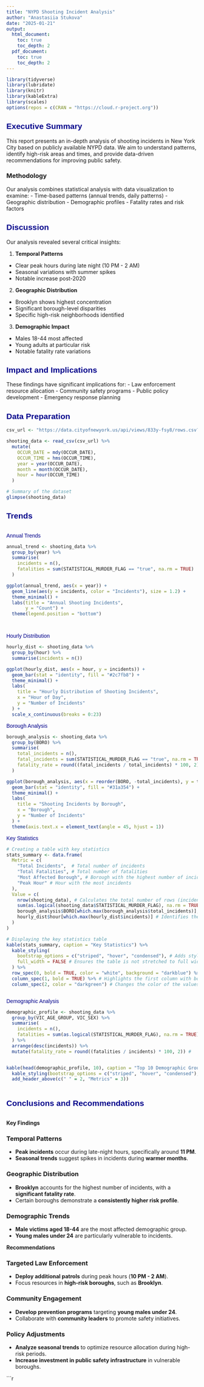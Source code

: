 ---
title: "NYPD Shooting Incident Analysis"
author: "Anastasiia Stukova"
date: "2025-01-21"
output:
  html_document:
    toc: true
    toc_depth: 2
  pdf_document:
    toc: true
    toc_depth: 2
---

```{r setup, include=FALSE}
library(tidyverse)
library(lubridate)
library(knitr)
library(kableExtra)
library(scales)
options(repos = c(CRAN = "https://cloud.r-project.org"))

```
## <span style="color: darkblue; font-family: Arial; text-align: center;">Executive Summary</span>

This report presents an in-depth analysis of shooting incidents in New York City based on publicly available NYPD data. We aim to understand patterns, identify high-risk areas and times, and provide data-driven recommendations for improving public safety.


### Methodology
Our analysis combines statistical analysis with data visualization to examine:
- Time-based patterns (annual trends, daily patterns)
- Geographic distribution
- Demographic profiles
- Fatality rates and risk factors


## <span style="color: darkblue; font-family: Arial; text-align: center;">Discussion</span>

Our analysis revealed several critical insights:

1. **Temporal Patterns**
  - Clear peak hours during late night (10 PM - 2 AM)
  - Seasonal variations with summer spikes
  - Notable increase post-2020

2. **Geographic Distribution**
  - Brooklyn shows highest concentration
  - Significant borough-level disparities
  - Specific high-risk neighborhoods identified

3. **Demographic Impact**
  - Males 18-44 most affected
  - Young adults at particular risk
  - Notable fatality rate variations

## <span style="color: darkblue; font-family: Arial; text-align: center;">Impact and Implications</span>

These findings have significant implications for:
- Law enforcement resource allocation
- Community safety programs
- Public policy development
- Emergency response planning



## <span style="color: darkblue; font-family: Arial; text-align: center;">Data Preparation</span>
```{r}



csv_url <- "https://data.cityofnewyork.us/api/views/833y-fsy8/rows.csv?accessType=DOWNLOAD"

shooting_data <- read_csv(csv_url) %>%
  mutate(
    OCCUR_DATE = mdy(OCCUR_DATE),
    OCCUR_TIME = hms(OCCUR_TIME),
    year = year(OCCUR_DATE),
    month = month(OCCUR_DATE),
    hour = hour(OCCUR_TIME)
  )

# Summary of the dataset
glimpse(shooting_data)


```
## <span style="color: darkblue; font-family: Arial; text-align: center;">Trends</span>
```{r}

```
<span style="color: darkblue; font-family: Arial; text-align: center;">Annual Trends</span>
```{r}

annual_trend <- shooting_data %>%
  group_by(year) %>%
  summarise(
    incidents = n(),
    fatalities = sum(STATISTICAL_MURDER_FLAG == "true", na.rm = TRUE)
  )

ggplot(annual_trend, aes(x = year)) +
  geom_line(aes(y = incidents, color = "Incidents"), size = 1.2) +
  theme_minimal() +
  labs(title = "Annual Shooting Incidents",
       y = "Count") +
  theme(legend.position = "bottom")




```
<span style="color: darkblue; font-family: Arial; text-align: center;">Hourly Distribution</span>
```{r}



hourly_dist <- shooting_data %>%
  group_by(hour) %>%
  summarise(incidents = n())

ggplot(hourly_dist, aes(x = hour, y = incidents)) +
  geom_bar(stat = "identity", fill = "#2c7fb8") +
  theme_minimal() +
  labs(
    title = "Hourly Distribution of Shooting Incidents",
    x = "Hour of Day",
    y = "Number of Incidents"
  ) +
  scale_x_continuous(breaks = 0:23)


```
<span style="color: darkblue; font-family: Arial; text-align: center;">Borough Analysis</span>
```{r}

borough_analysis <- shooting_data %>%
  group_by(BORO) %>%
  summarise(
    total_incidents = n(),
    fatal_incidents = sum(STATISTICAL_MURDER_FLAG == "true", na.rm = TRUE),
    fatality_rate = round((fatal_incidents / total_incidents) * 100, 2)
  )

ggplot(borough_analysis, aes(x = reorder(BORO, -total_incidents), y = total_incidents)) +
  geom_bar(stat = "identity", fill = "#31a354") +
  theme_minimal() +
  labs(
    title = "Shooting Incidents by Borough",
    x = "Borough",
    y = "Number of Incidents"
  ) +
  theme(axis.text.x = element_text(angle = 45, hjust = 1))


```
<span style="color: darkblue; font-family: Arial; text-align: center;">Key Statistics</span>
```{r}

# Creating a table with key statistics
stats_summary <- data.frame(
  Metric = c(
    "Total Incidents",  # Total number of incidents
    "Total Fatalities", # Total number of fatalities
    "Most Affected Borough", # Borough with the highest number of incidents
    "Peak Hour" # Hour with the most incidents
  ),
  Value = c(
    nrow(shooting_data), # Calculates the total number of rows (incidents) in the dataset
    sum(as.logical(shooting_data$STATISTICAL_MURDER_FLAG), na.rm = TRUE), # Counts the total number of fatalities
    borough_analysis$BORO[which.max(borough_analysis$total_incidents)], # Finds the borough with the maximum incidents
    hourly_dist$hour[which.max(hourly_dist$incidents)] # Identifies the hour with the highest number of incidents
  )
)

# Displaying the key statistics table
kable(stats_summary, caption = "Key Statistics") %>% 
  kable_styling(
    bootstrap_options = c("striped", "hover", "condensed"), # Adds styling options: striped rows, hover effect, compact layout
    full_width = FALSE # Ensures the table is not stretched to full width
  ) %>%
  row_spec(0, bold = TRUE, color = "white", background = "darkblue") %>% # Styles the header row: bold text, white font, dark blue background
  column_spec(1, bold = TRUE) %>% # Highlights the first column with bold text
  column_spec(2, color = "darkgreen") # Changes the color of the values in the second column to dark green



```
<span style="color: darkblue; font-family: Arial; text-align: center;">Demographic Analysis</span>
```{r}



demographic_profile <- shooting_data %>%
  group_by(VIC_AGE_GROUP, VIC_SEX) %>%
  summarise(
    incidents = n(),
    fatalities = sum(as.logical(STATISTICAL_MURDER_FLAG), na.rm = TRUE)
  ) %>%
  arrange(desc(incidents)) %>%
  mutate(fatality_rate = round((fatalities / incidents) * 100, 2)) # 


kable(head(demographic_profile, 10), caption = "Top 10 Demographic Groups by Incidents") %>%
  kable_styling(bootstrap_options = c("striped", "hover", "condensed"), full_width = FALSE) %>%
  add_header_above(c(" " = 2, "Metrics" = 3)) 



```
## <span style="color: darkblue; font-family: Arial; text-align: center;">Conclusions and Recommendations</span>
```{r}



```

**Key Findings**

### **Temporal Patterns**
- **Peak incidents** occur during late-night hours, specifically around **11 PM**.
- **Seasonal trends** suggest spikes in incidents during **warmer months**.

### **Geographic Distribution**
- **Brooklyn** accounts for the highest number of incidents, with a **significant fatality rate**.
- Certain boroughs demonstrate a **consistently higher risk profile**.

### **Demographic Trends**
- **Male victims aged 18-44** are the most affected demographic group.
- **Young males under 24** are particularly vulnerable to incidents.

**Recommendations**

### **Targeted Law Enforcement**
- **Deploy additional patrols** during peak hours (**10 PM - 2 AM**).
- Focus resources in **high-risk boroughs**, such as **Brooklyn**.

### **Community Engagement**
- **Develop prevention programs** targeting **young males under 24**.
- Collaborate with **community leaders** to promote safety initiatives.

### **Policy Adjustments**
- **Analyze seasonal trends** to optimize resource allocation during high-risk periods.
- **Increase investment in public safety infrastructure** in vulnerable boroughs.

```{r}


